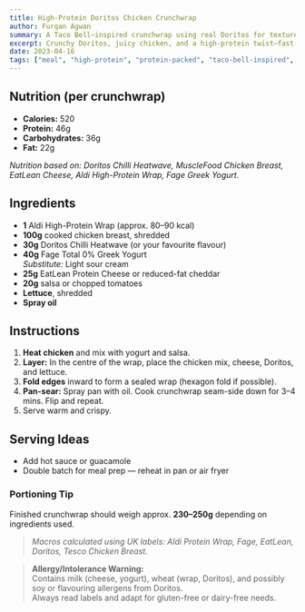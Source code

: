 ```yaml
---
title: High-Protein Doritos Chicken Crunchwrap
author: Furqan Agwan
summary: A Taco Bell–inspired crunchwrap using real Doritos for texture and flavour, plus high-protein fillings that keep it macro-friendly.
excerpt: Crunchy Doritos, juicy chicken, and a high-protein twist—fast-food vibes without the after-regret.
date: 2023-04-16
tags: ["meal", "high-protein", "protein-packed", "taco-bell-inspired", "crunchwrap", "doritos"]
---
```


## Nutrition (per crunchwrap)

- **Calories:** 520  
- **Protein:** 46g  
- **Carbohydrates:** 36g  
- **Fat:** 22g  

_Nutrition based on: Doritos Chilli Heatwave, MuscleFood Chicken Breast, EatLean Cheese, Aldi High-Protein Wrap, Fage Greek Yogurt._

## Ingredients

- **1** Aldi High-Protein Wrap (approx. 80–90 kcal)  
- **100g** cooked chicken breast, shredded  
- **30g** Doritos Chilli Heatwave (or your favourite flavour)  
- **40g** Fage Total 0% Greek Yogurt  
  _Substitute:_ Light sour cream  
- **25g** EatLean Protein Cheese or reduced-fat cheddar  
- **20g** salsa or chopped tomatoes  
- **Lettuce**, shredded  
- **Spray oil**

## Instructions

1. **Heat chicken** and mix with yogurt and salsa.
2. **Layer:** In the centre of the wrap, place the chicken mix, cheese, Doritos, and lettuce.
3. **Fold edges** inward to form a sealed wrap (hexagon fold if possible).
4. **Pan-sear:** Spray pan with oil. Cook crunchwrap seam-side down for 3–4 mins. Flip and repeat.
5. Serve warm and crispy.

## Serving Ideas

- Add hot sauce or guacamole
- Double batch for meal prep — reheat in pan or air fryer

### Portioning Tip

Finished crunchwrap should weigh approx. **230–250g** depending on ingredients used.

> _Macros calculated using UK labels: Aldi Protein Wrap, Fage, EatLean, Doritos, Tesco Chicken Breast._

> **Allergy/Intolerance Warning:**  
> Contains milk (cheese, yogurt), wheat (wrap, Doritos), and possibly soy or flavouring allergens from Doritos.  
> Always read labels and adapt for gluten-free or dairy-free needs.

